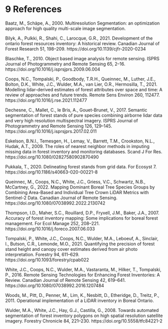 # **9** References {-#references}

Baatz, M., Schäpe, A., 2000. Multiresolution Segmentation: an optimization approach for high quality multi-scale image segmentation.

Bilyk, A., Pulkki, R., Shahi, C., Larocque, G.R., 2021. Development of the ontario forest resources inventory: A historical review. Canadian Journal of Forest Research 51, 198–209. https://doi.org/10.1139/cjfr-2020-0234

Blaschke, T., 2010. Object based image analysis for remote sensing. ISPRS Journal of Photogrammetry and Remote Sensing 65, 2–16. https://doi.org/10.1016/j.isprsjprs.2009.06.004

Coops, N.C., Tompalski, P., Goodbody, T.R.H., Queinnec, M., Luther, J.E., Bolton, D.K., White, J.C., Wulder, M.A., van Lier, O.R., Hermosilla, T., 2021. Modelling lidar-derived estimates of forest attributes over space and time: A review of approaches and future trends. Remote Sens Environ 260, 112477. https://doi.org/10.1016/j.rse.2021.112477

Dechesne, C., Mallet, C., le Bris, A., Gouet-Brunet, V., 2017. Semantic segmentation of forest stands of pure species combining airborne lidar data and very high resolution multispectral imagery. ISPRS Journal of Photogrammetry and Remote Sensing 126, 129–145. https://doi.org/10.1016/j.isprsjprs.2017.02.011

Eskelson, B.N.I., Temesgen, H., Lemay, V., Barrett, T.M., Crookston, N.L., Hudak, A.T., 2009. The roles of nearest neighbor methods in imputing missing data in forest inventory and monitoring databases. Scand J For Res. https://doi.org/10.1080/02827580902870490

Pukkala, T., 2020. Delineating forest stands from grid data. For Ecosyst 7. https://doi.org/10.1186/s40663-020-00221-8

Queinnec, M., Coops, N.C., White, J.C., Griess, V.C., Schwartz, N.B., McCartney, G., 2022. Mapping Dominant Boreal Tree Species Groups by Combining Area-Based and Individual Tree Crown LiDAR Metrics with Sentinel-2 Data. Canadian Journal of Remote Sensing. https://doi.org/10.1080/07038992.2022.2130742

Thompson, I.D., Maher, S.C., Rouillard, D.P., Fryxell, J.M., Baker, J.A., 2007. Accuracy of forest inventory mapping: Some implications for boreal forest management. For Ecol Manage 252, 208–221. https://doi.org/10.1016/j.foreco.2007.06.033

Tompalski, P., White, J.C., Coops, N.C., Wulder, M.A., Leboeuf, A., Sinclair, I., Butson, C.R., Lemonde, M.O., 2021. Quantifying the precision of forest stand height and canopy cover estimates derived from air photo interpretation. Forestry 94, 611–629. https://doi.org/10.1093/forestry/cpab022

White, J.C., Coops, N.C., Wulder, M.A., Vastaranta, M., Hilker, T., Tompalski, P., 2016. Remote Sensing Technologies for Enhancing Forest Inventories: A Review. Canadian Journal of Remote Sensing 42, 619–641. https://doi.org/10.1080/07038992.2016.1207484

Woods, M., Pitt, D., Penner, M., Lim, K., Nesbitt, D., Etheridge, D., Treitz, P., 2011. Operational implementation of a LiDAR inventory in Boreal Ontario.

Wulder, M.A., White, J.C., Hay, G.J., Castilla, G., 2008. Towards automated segmentation of forest inventory polygons on high spatial resolution satellite imagery. Forestry Chronicle 84, 221–230. https://doi.org/10.5558/tfc84221-2